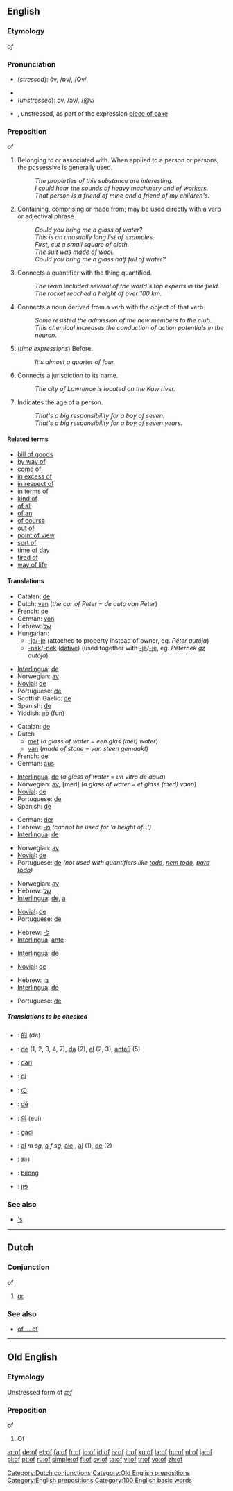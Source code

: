 {{see|OF|of-|off}}
==English==

{{rank|N/A|N/A|the|2|of|and|to|in}}

===Etymology===
{{OE.}} ''of''

===Pronunciation===
*(''stressed''): ŏv, /ɒv/, /Qv/
*: {{rhymes|ɒv}}
*{{audio|en-us-of.ogg|Audio (US)}}
*(''unstressed''): əv, /əv/, /@v/
*{{audio|en-us-piece_of_cake.ogg|Audio (US)}}, unstressed, as part of the expression [[piece of cake]]
<!-- unstressed syllables can't carry a rhyme -->

===Preposition===
{{wikipedia}}
'''of'''

<!-- Please think twice before trimming down the list of examples. I'm trying to avoid a huge list of nearly similar senses and instead directly illustrate various constructions that might not be obvious to a non-native speaker. See the talk page for a more detailed (but still incomplete) breakdown --dmh -->
# Belonging to or associated with. When applied to a person or persons, the possessive is generally used.
#: ''The properties of this substance are interesting.'' <!-- Belonging to (better example?) -->
#: ''I could hear the sounds of heavy machinery and of workers.'' <!-- Associated with -->
#: ''That person is a friend of mine and a friend of my children's.'' <!-- possessive -->
# Containing, comprising or made from; may be used directly with a verb or adjectival phrase
#: ''Could you bring me a glass of water?'' <!-- containing -->
#: ''This is an unusually long list of examples.'' <!-- comprising (not physically containing) -->
#: ''First, cut a small square of cloth.'' <!-- made from -->
#: ''The suit was made of wool.'' <!-- used directly with verb -->
#: ''Could you bring me a glass half full of water?'' <!-- used with adjectival phrase -->
# Connects a quantifier with the thing quantified.
#: ''The team included several of the world's top experts in the field.'' <!-- quantifier of quantified -->
#: ''The rocket reached a height of over 100 km.'' <!-- quantified of quantifier -->
# Connects a noun derived from a verb with the object of that verb.
#: ''Some resisted the admission of the new members to the club.''
#: ''This chemical increases the conduction of action potentials in the neuron.''
# (''time expressions'') Before.
#: ''It's almost a quarter of four.''
# Connects a jurisdiction to its name.
#: ''The city of Lawrence is located on the Kaw river.''
# Indicates the age of a person.
#: ''That's a big responsibility for a boy of seven.'' <!-- ''years'' may be left implicit (as with ages in general) -->
#: ''That's a big responsibility for a boy of seven years.''

====Related terms====
*[[bill of goods]]
*[[by way of]]
*[[come of]]
*[[in excess of]]
*[[in respect of]]
*[[in terms of]]
*[[kind of]]
*[[of all]]
*[[of an]]
*[[of course]]
*[[out of]]
*[[point of view]]
*[[sort of]]
*[[time of day]]
*[[tired of]]
*[[way of life]]

====Translations====
{{trans-top|belonging to or associated with}}
*Catalan: [[de#Catalan|de]]
*Dutch: [[van]] (''the car of Peter'' = ''de auto van Peter'')
*French: [[de#French|de]]
*German: [[von]]
*Hebrew: [[של]] {{romanization of Hebrew|shél}}
*Hungarian:
**[[-ja]]/[[-je]] (attached to property instead of owner, eg. ''Péter autója'')
**[[-nak]]/[[-nek]] ([[dative]]) (used together with [[-ja]]/[[-je]], eg. ''Péternek [[az]] autója'')
{{trans-mid}}
*[[Interlingua]]: [[de]]
*Norwegian: [[av]]
*[[Novial]]: [[de]]
*Portuguese: [[de]]
*Scottish Gaelic: [[de]]
*Spanish: [[de#Spanish|de]]
*Yiddish: [[פֿון]] (fun)
{{trans-bottom}}

{{trans-top|containing, comprising or made from}}
*Catalan: [[de#Catalan|de]]
*Dutch
**[[met]] (''a glass of water'' = ''een glas (met) water'')
**[[van]] (''made of stone'' = ''van steen gemaakt'')
*French: [[de#French|de]]
*German: [[aus]]
{{trans-mid}}
*[[Interlingua]]: [[de]] (''a glass of water'' = ''un vitro de aqua'')
*Norwegian: [[av]]; [med] (''a glass of water'' = ''et glass (med) vann'')
*[[Novial]]: [[de]]
*Portuguese: [[de]]
*Spanish: [[de#Spanish|de]]
{{trans-bottom}}

{{trans-top|connects a quantifier with quantified}}
*German: [[der]]
*Hebrew: <span dir="rtl">[[מ-]]</span> {{romanization of Hebrew|mi-}} ''(cannot be used for 'a height of...')''
*[[Interlingua]]: [[de]]
{{trans-mid}}
*Norwegian: [[av]]
*[[Novial]]: [[de]]
*Portuguese: [[de]] ''(not used with quantifiers like [[todo]], [[nem todo]], [[para todo]])''
{{trans-bottom}}

{{trans-top|connects a noun derived from a verb with the object}}
*Norwegian: [[av]]
*Hebrew: [[של]] {{romanization of Hebrew|shél}}
*[[Interlingua]]: [[de]], [[a]]
{{trans-mid}}
*[[Novial]]: [[de]]
*Portuguese: [[de]]
{{trans-bottom}}

{{trans-top|(''time'') before}}
*Hebrew: <span dir="rtl">[[ל-]]</span> {{romanization of Hebrew|l'-}}
*[[Interlingua]]: [[ante]]
{{trans-mid}}
{{trans-bottom}}

{{trans-top|connecting a jurisdiction to its name}}
*[[Interlingua]]: [[de]]
{{trans-mid}}
*[[Novial]]: [[de]]
{{trans-bottom}}

{{trans-top|indicative of age}}
*Hebrew: [[בן]] {{romanization of Hebrew|bén}}
*[[Interlingua]]: [[de]]
{{trans-mid}}
*Portuguese: [[de]]
{{trans-bottom}}

=====Translations to be checked=====
{{checktrans}}

*{{ttbc|Chinese}}: [[的]] (de)
*{{ttbc|Esperanto}}: [[de]] (1, 2, 3, 4, 7), [[da]] (2), [[el]] (2, 3), [[antaŭ]] (5)
*{{ttbc|Indonesian}}: [[dari]]
*{{ttbc|Italian}}: [[di]]
*{{ttbc|Japanese}}: [[の]]
*{{ttbc|Jèrriais}}: [[dé]]
*{{ttbc|Korean}}: [[의]] (eui)
*{{ttbc|Kuna}}: [[gadi]]
*{{ttbc|Romanian}}: [[al]] ''m sg'', [[a]] ''f sg'', [[ale]] {{f}} {{p}}, [[ai]] {{m}} {{p}} (1), [[de]] (2)
*{{ttbc|Thai}}: [[ของ]]
*{{ttbc|Tok Pisin}}: [[bilong]]
*{{ttbc|Yiddish}}: [[פון]]

===See also===
*[['s]]

----

==Dutch==

===Conjunction===
'''of'''

# [[or]]

===See also===
*[[of ... of]]

[[Category:Dutch conjunctions]]

----

==Old English==

===Etymology===
Unstressed form of ''[[æf]]''

===Preposition===
'''of'''

# Of

[[Category:Old English prepositions]]
[[Category:English prepositions]]
[[Category:100 English basic words]]

[[ar:of]]
[[de:of]]
[[et:of]]
[[fa:of]]
[[fr:of]]
[[io:of]]
[[id:of]]
[[is:of]]
[[it:of]]
[[ku:of]]
[[la:of]]
[[hu:of]]
[[nl:of]]
[[ja:of]]
[[pl:of]]
[[pt:of]]
[[ru:of]]
[[simple:of]]
[[fi:of]]
[[sv:of]]
[[ta:of]]
[[vi:of]]
[[tr:of]]
[[vo:of]]
[[zh:of]]